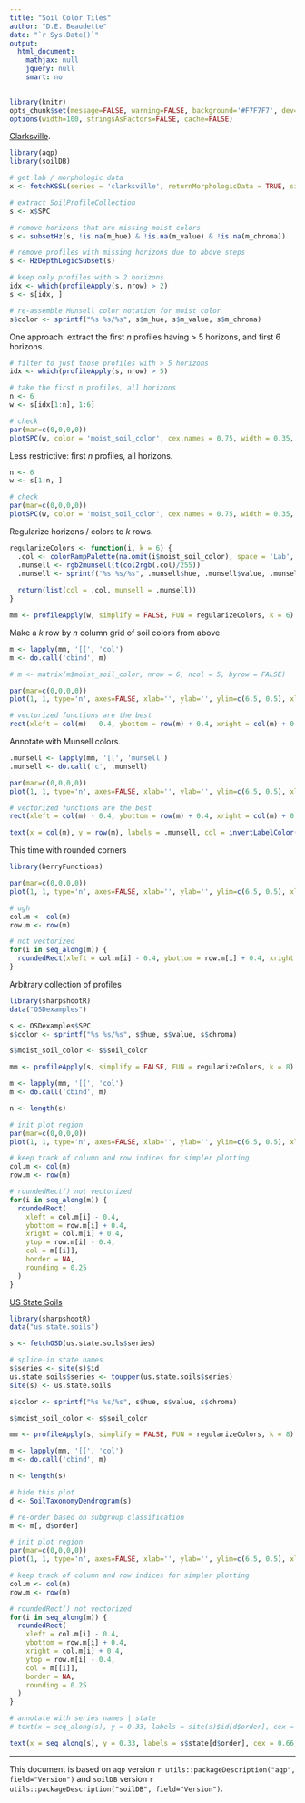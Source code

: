 ```yaml
---
title: "Soil Color Tiles"
author: "D.E. Beaudette"
date: "`r Sys.Date()`"
output:
  html_document:
    mathjax: null
    jquery: null
    smart: no
---
```

  
```r
library(knitr)
opts_chunk$set(message=FALSE, warning=FALSE, background='#F7F7F7', dev='svglite', tidy=FALSE, verbose=FALSE, cache = FALSE, fig.align = 'center')
options(width=100, stringsAsFactors=FALSE, cache=FALSE)
```

[Clarksville](https://casoilresource.lawr.ucdavis.edu/sde/?series=clarksville).
```r
library(aqp)
library(soilDB)

# get lab / morphologic data
x <- fetchKSSL(series = 'clarksville', returnMorphologicData = TRUE, simplifyColors = TRUE)

# extract SoilProfileCollection
s <- x$SPC

# remove horizons that are missing moist colors
s <- subsetHz(s, !is.na(m_hue) & !is.na(m_value) & !is.na(m_chroma))

# remove profiles with missing horizons due to above steps
s <- HzDepthLogicSubset(s)

# keep only profiles with > 2 horizons
idx <- which(profileApply(s, nrow) > 2)
s <- s[idx, ]

# re-assemble Munsell color notation for moist color
s$color <- sprintf("%s %s/%s", s$m_hue, s$m_value, s$m_chroma)
```

One approach: extract the first $n$ profiles having > 5 horizons, and first 6 horizons.
```r
# filter to just those profiles with > 5 horizons
idx <- which(profileApply(s, nrow) > 5)

# take the first n profiles, all horizons
n <- 6
w <- s[idx[1:n], 1:6]

# check
par(mar=c(0,0,0,0))
plotSPC(w, color = 'moist_soil_color', cex.names = 0.75, width = 0.35, name.style = 'center-center', plot.depth.axis = FALSE, hz.depths = TRUE, fixLabelCollisions = TRUE, hz.depths.offset = 0.06)
```

Less restrictive: first $n$ profiles, all horizons.
```r
n <- 6
w <- s[1:n, ]

# check
par(mar=c(0,0,0,0))
plotSPC(w, color = 'moist_soil_color', cex.names = 0.75, width = 0.35, name.style = 'center-center', plot.depth.axis = FALSE, hz.depths = TRUE, fixLabelCollisions = TRUE, hz.depths.offset = 0.06)
```

Regularize horizons / colors to $k$ rows.
```r
regularizeColors <- function(i, k = 6) {
  .col <- colorRampPalette(na.omit(i$moist_soil_color), space = 'Lab', interpolate = 'spline')(k)
  .munsell <- rgb2munsell(t(col2rgb(.col)/255))
  .munsell <- sprintf("%s %s/%s", .munsell$hue, .munsell$value, .munsell$chroma)
  
  return(list(col = .col, munsell = .munsell))
}

mm <- profileApply(w, simplify = FALSE, FUN = regularizeColors, k = 6)
```


Make a $k$ row by $n$ column grid of soil colors from above.
```r

m <- lapply(mm, '[[', 'col')
m <- do.call('cbind', m)

# m <- matrix(m$moist_soil_color, nrow = 6, ncol = 5, byrow = FALSE)

par(mar=c(0,0,0,0))
plot(1, 1, type='n', axes=FALSE, xlab='', ylab='', ylim=c(6.5, 0.5), xlim=c(0.5, n+0.5), asp = 1)

# vectorized functions are the best
rect(xleft = col(m) - 0.4, ybottom = row(m) + 0.4, xright = col(m) + 0.4, ytop = row(m) - 0.4, col = m, border = NA)
```

Annotate with Munsell colors.
```r
.munsell <- lapply(mm, '[[', 'munsell')
.munsell <- do.call('c', .munsell)

par(mar=c(0,0,0,0))
plot(1, 1, type='n', axes=FALSE, xlab='', ylab='', ylim=c(6.5, 0.5), xlim=c(0.5, n+0.5), asp = 1)

# vectorized functions are the best
rect(xleft = col(m) - 0.4, ybottom = row(m) + 0.4, xright = col(m) + 0.4, ytop = row(m) - 0.4, col = m, border = NA)

text(x = col(m), y = row(m), labels = .munsell, col = invertLabelColor(m), cex = 0.66, font = 2)
```

This time with rounded corners
```r
library(berryFunctions)

par(mar=c(0,0,0,0))
plot(1, 1, type='n', axes=FALSE, xlab='', ylab='', ylim=c(6.5, 0.5), xlim=c(0.5, n+0.5), asp = 1)

# ugh
col.m <- col(m)
row.m <- row(m)

# not vectorized
for(i in seq_along(m)) {
  roundedRect(xleft = col.m[i] - 0.4, ybottom = row.m[i] + 0.4, xright = col.m[i] + 0.4, ytop = row.m[i] - 0.4, col = m[[i]], border = NA, rounding = 0.25)
}

```




Arbitrary collection of profiles
```r
library(sharpshootR)
data("OSDexamples")

s <- OSDexamples$SPC
s$color <- sprintf("%s %s/%s", s$hue, s$value, s$chroma)

s$moist_soil_color <- s$soil_color

mm <- profileApply(s, simplify = FALSE, FUN = regularizeColors, k = 8)

m <- lapply(mm, '[[', 'col')
m <- do.call('cbind', m)

n <- length(s)

# init plot region
par(mar=c(0,0,0,0))
plot(1, 1, type='n', axes=FALSE, xlab='', ylab='', ylim=c(6.5, 0.5), xlim=c(0.5, n+0.5), asp = 1)

# keep track of column and row indices for simpler plotting
col.m <- col(m)
row.m <- row(m)

# roundedRect() not vectorized
for(i in seq_along(m)) {
  roundedRect(
    xleft = col.m[i] - 0.4, 
    ybottom = row.m[i] + 0.4, 
    xright = col.m[i] + 0.4, 
    ytop = row.m[i] - 0.4, 
    col = m[[i]], 
    border = NA, 
    rounding = 0.25
  )
}

```
[US State Soils](https://www.nrcs.usda.gov/resources/education-and-teaching-materials/state-soils)
```r
library(sharpshootR)
data("us.state.soils")

s <- fetchOSD(us.state.soils$series)

# splice-in state names
s$series <- site(s)$id
us.state.soils$series <- toupper(us.state.soils$series)
site(s) <- us.state.soils

s$color <- sprintf("%s %s/%s", s$hue, s$value, s$chroma)

s$moist_soil_color <- s$soil_color

mm <- profileApply(s, simplify = FALSE, FUN = regularizeColors, k = 8)

m <- lapply(mm, '[[', 'col')
m <- do.call('cbind', m)

n <- length(s)
```

```r
# hide this plot
d <- SoilTaxonomyDendrogram(s)
```

```r
# re-order based on subgroup classification
m <- m[, d$order]

# init plot region
par(mar=c(0,0,0,0))
plot(1, 1, type='n', axes=FALSE, xlab='', ylab='', ylim=c(6.5, 0.5), xlim=c(0.5, n+0.5), asp = 1)

# keep track of column and row indices for simpler plotting
col.m <- col(m)
row.m <- row(m)

# roundedRect() not vectorized
for(i in seq_along(m)) {
  roundedRect(
    xleft = col.m[i] - 0.4, 
    ybottom = row.m[i] + 0.4, 
    xright = col.m[i] + 0.4, 
    ytop = row.m[i] - 0.4, 
    col = m[[i]], 
    border = NA, 
    rounding = 0.25
  )
}

# annotate with series names | state
# text(x = seq_along(s), y = 0.33, labels = site(s)$id[d$order], cex = 0.66, srt = 90, adj = 0, font = 2)

text(x = seq_along(s), y = 0.33, labels = s$state[d$order], cex = 0.66, srt = 90, adj = 0, font = 2)

```

----------------------------
This document is based on `aqp` version `r utils::packageDescription("aqp", field="Version")` and `soilDB` version `r utils::packageDescription("soilDB", field="Version")`.
